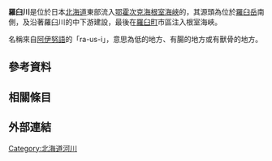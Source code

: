 {{Infobox River
| river_name      = 羅臼川
| image_name      = File:Rausu Riv 1.JPG
| image_size      = 
| caption         = 從羅臼橋看到的羅臼川及羅臼岳
| origin          = [[羅臼岳|羅臼岳]]
| origin_lat_d    = 
| origin_lat_m    = 
| origin_lat_s    = 
| origin_lat_NS   = 
| origin_long_d   = 
| origin_long_m   = 
| origin_long_s   = 
| origin_long_EW  = 
| mouth           = [[鄂霍次克海|鄂霍次克海]]（羅臼町）
| mouth_elevation = 
| mouth_lat_d     = 44
| mouth_lat_m     = 01
| mouth_lat_s     = 06.1
| mouth_lat_NS    = N
| mouth_long_d    = 145
| mouth_long_m    = 11
| mouth_long_s    = 39.0
| mouth_long_EW   = E
| basin_countries = [[日本|日本]]
| location        = [[北海道|北海道]][[道東|道東]]
| etymology       = 
| length          = 9.1 km
| elevation       = 1,660 m
| discharge       = 
| watershed       = 31.2 km²
}}

'''羅臼川'''是位於日本[[北海道|北海道]]東部流入[[鄂霍次克海|鄂霍次克海]][[根室海峽|根室海峽]]的{{tsl|ja|二級河川}}，其源頭為位於[[羅臼岳|羅臼岳]]南側，{{tsl|ja|国道334号|國道334號}}及沿著羅臼川的中下游建設，最後在[[羅臼町|羅臼町]]市區注入根室海峽。

名稱來自[[阿伊努語|阿伊努語]]的「ra-us-i」，意思為低的地方、有腸的地方或有獸骨的地方。
== 參考資料 ==
{{reflist}}

== 相關條目 ==
{{commonscat|Rausu River}}

== 外部連結 ==

{{北海道的二級水系}}
{{DEFAULTSORT:Rausu-gawa}}

[[Category:北海道河川|Category:北海道河川]]